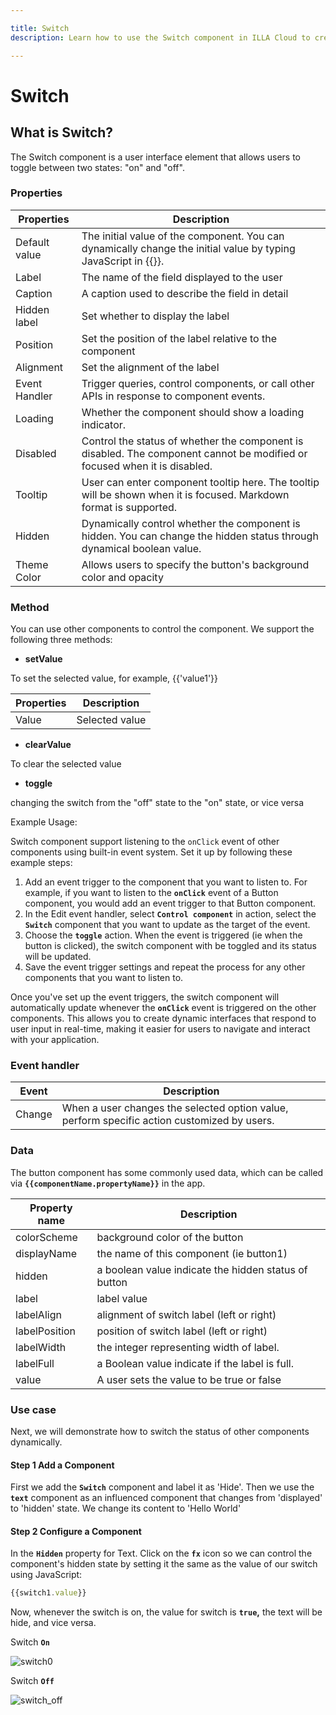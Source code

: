 ---

title: Switch
description: Learn how to use the Switch component in ILLA Cloud to create a user interface that lets users switch between two options. See examples and properties of Switch.

---

# Switch

## What is Switch?

The Switch component is a user interface element that allows users to toggle between two states: "on" and "off".

### Properties

| Properties | Description |
| --- | --- |
| Default value | The initial value of the component. You can dynamically change the initial value by typing JavaScript in {{}}. |
| Label | The name of the field displayed to the user |
| Caption | A caption used to describe the field in detail |
| Hidden label | Set whether to display the label |
| Position | Set the position of the label relative to the component |
| Alignment | Set the alignment of the label |
| Event Handler | Trigger queries, control components, or call other APIs in response to component events. |
| Loading | Whether the component should show a loading indicator. |
| Disabled | Control the status of whether the component is disabled. The component cannot be modified or focused when it is disabled. |
| Tooltip | User can enter component tooltip here. The tooltip will be shown when it is focused. Markdown format is supported. |
| Hidden | Dynamically control whether the component is hidden. You can change the hidden status through dynamical boolean value. |
| Theme Color | Allows users to specify the button's background color and opacity |

### Method

You can use other components to control the component. We support the following three methods:

- **setValue**

To set the selected value, for example, {{'value1'}}

| Properties | Description |
| --- | --- |
| Value | Selected value |
- **clearValue**

To clear the selected value

- **toggle**

changing the switch from the "off" state to the "on" state, or vice versa

Example Usage:

Switch component support listening to the `onClick` event of other components using built-in event system. Set it up by following these example steps:

1. Add an event trigger to the component that you want to listen to. For example, if you want to listen to the **`onClick`** event of a Button component, you would add an event trigger to that Button component.
2. In the Edit event handler, select **`Control component`** in action, select the **`Switch`** component that you want to update as the target of the event.
3. Choose the **`toggle`** action. When the event is triggered (ie when the button is clicked), the switch component with be toggled and its status will be updated.
4. Save the event trigger settings and repeat the process for any other components that you want to listen to.

Once you've set up the event triggers, the switch component will automatically update whenever the **`onClick`** event is triggered on the other components. This allows you to create dynamic interfaces that respond to user input in real-time, making it easier for users to navigate and interact with your application.

### Event handler

| Event | Description |
| --- | --- |
| Change | When a user changes the selected option value, perform specific action customized by users. |

### Data

The button component has some commonly used data, which can be called via **`{{componentName.propertyName}}`** in the app.

| Property name | Description |
| --- | --- |
| colorScheme | background color of the button |
| displayName | the name of this component (ie button1) |
| hidden | a boolean value indicate the hidden status of button |
| label | label value |
| labelAlign | alignment of switch label (left or right) |
| labelPosition | position of switch label (left or right) |
| labelWidth | the integer representing width of label. |
| labelFull | a Boolean value indicate if the label is full. |
| value | A user sets the value to be true or false  |

### Use case

Next, we will demonstrate how to switch the status of other components dynamically. 

#### Step 1 Add a Component

First we add the **`Switch`** component and label it as 'Hide'. Then we use the **`text`** component as an influenced component that changes from 'displayed' to 'hidden' state. We change its content to 'Hello World' 

#### Step 2 Configure a Component

In the **`Hidden`** property for Text. Click on the **`fx`** icon so we can control the component's hidden state by setting it the same as the value of our switch using JavaScript:

```jsx
{{switch1.value}}
```

Now, whenever the switch is on, the value for switch is **`true`,** the text will be hide, and vice versa.

 

Switch **`On`** 

![switch0](https://cdn.illacloud.com/official-website/img/docs/switch0.png)

Switch **`Off`**

![switch_off](https://cdn.illacloud.com/official-website/img/docs/switch_off.png)